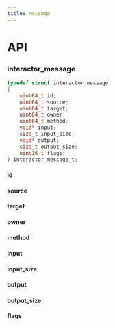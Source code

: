 ```yaml
---
title: Message
---
```


# API

### interactor_message

```c title="Declaration"
typedef struct interactor_message
{
    uint64_t id;
    uint64_t source;
    uint64_t target;
    uint64_t owner;
    uint64_t method;
    void* input;
    size_t input_size;
    void* output;
    size_t output_size;
    uint16_t flags;
} interactor_message_t;
```

#### id

#### source

#### target

#### owner

#### method

#### input

#### input_size

#### output

#### output_size

#### flags
